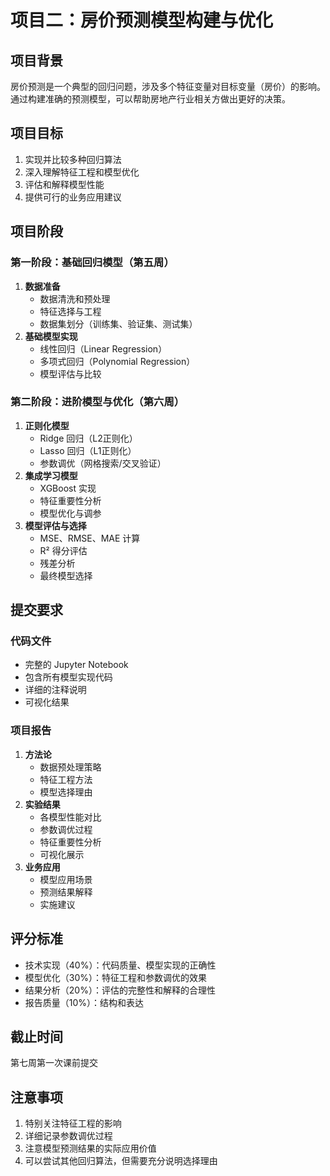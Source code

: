 # 项目二：房价预测模型构建与优化

## 项目背景
房价预测是一个典型的回归问题，涉及多个特征变量对目标变量（房价）的影响。通过构建准确的预测模型，可以帮助房地产行业相关方做出更好的决策。

## 项目目标
1. 实现并比较多种回归算法
2. 深入理解特征工程和模型优化
3. 评估和解释模型性能
4. 提供可行的业务应用建议

## 项目阶段

### 第一阶段：基础回归模型（第五周）
1. **数据准备**
   - 数据清洗和预处理
   - 特征选择与工程
   - 数据集划分（训练集、验证集、测试集）

2. **基础模型实现**
   - 线性回归（Linear Regression）
   - 多项式回归（Polynomial Regression）
   - 模型评估与比较

### 第二阶段：进阶模型与优化（第六周）
1. **正则化模型**
   - Ridge 回归（L2正则化）
   - Lasso 回归（L1正则化）
   - 参数调优（网格搜索/交叉验证）

2. **集成学习模型**
   - XGBoost 实现
   - 特征重要性分析
   - 模型优化与调参

3. **模型评估与选择**
   - MSE、RMSE、MAE 计算
   - R² 得分评估
   - 残差分析
   - 最终模型选择

## 提交要求

### 代码文件
- 完整的 Jupyter Notebook
- 包含所有模型实现代码
- 详细的注释说明
- 可视化结果

### 项目报告
1. **方法论**
   - 数据预处理策略
   - 特征工程方法
   - 模型选择理由

2. **实验结果**
   - 各模型性能对比
   - 参数调优过程
   - 特征重要性分析
   - 可视化展示

3. **业务应用**
   - 模型应用场景
   - 预测结果解释
   - 实施建议

## 评分标准
- 技术实现（40%）：代码质量、模型实现的正确性
- 模型优化（30%）：特征工程和参数调优的效果
- 结果分析（20%）：评估的完整性和解释的合理性
- 报告质量（10%）：结构和表达

## 截止时间
第七周第一次课前提交

## 注意事项
1. 特别关注特征工程的影响
2. 详细记录参数调优过程
3. 注意模型预测结果的实际应用价值
4. 可以尝试其他回归算法，但需要充分说明选择理由